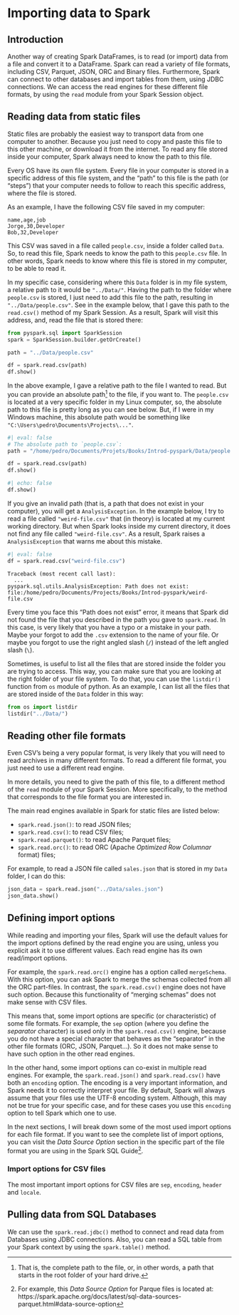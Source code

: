 
# Importing data to Spark {#sec-import-export}


## Introduction

Another way of creating Spark DataFrames, is to read (or import) data from a file and convert it to a DataFrame. Spark can read a variety of file formats, including CSV, Parquet, JSON, ORC and Binary files. Furthermore, Spark can connect to other databases and import tables from them, using JDBC connections. We can access the read engines for these different file formats, by using the `read` module from your Spark Session object. 

## Reading data from static files

Static files are probably the easiest way to transport data from one computer to another. Because you just need to copy and paste this file to this other machine, or download it from the internet. To read any file stored inside your computer, Spark always need to know the path to this file.

Every OS have its own file system. Every file in your computer is stored in a specific address of this file system, and the "path" to this file is the path (or "steps") that your computer needs to follow to reach this specific address, where the file is stored. 

As an example, I have the following CSV file saved in my computer:

```
name,age,job
Jorge,30,Developer
Bob,32,Developer
```

This CSV was saved in a file called `people.csv`, inside a folder called `Data`. So, to read this file, Spark needs to know the path to this `people.csv` file. In other words, Spark needs to know where this file is stored in my computer, to be able to read it.

<!-- There are two kinds of paths in a computer, a *relative path*, and, a *absolute path*. An absolute path, is a path that starts from the hard disk of your computer. It is "absolute" because it includes the complete address to your file, and, because of it, is a unique address in your machine. However, a relative path is an address based on some starting point, and, this starting point can be any point in your file system. -->

<!-- To some degree, every absolute path is a relative path, because it has a starting point (which is the hard disk of your computer), and, goes up to your file -->

In my specific case, considering where this `Data` folder is in my file system, a relative path to it would be `"../Data/"`. Having the path to the folder where `people.csv` is stored, I just need to add this file to the path, resulting in `"../Data/people.csv"`. See in the example below, that I gave this path to the `read.csv()` method of my Spark Session. As a result, Spark will visit this address, and, read the file that is stored there:

```python
from pyspark.sql import SparkSession
spark = SparkSession.builder.getOrCreate()

path = "../Data/people.csv"

df = spark.read.csv(path)
df.show()
```

In the above example, I gave a relative path to the file I wanted to read. But you can provide an absolute path^[That is, the complete path to the file, or, in other words, a path that starts in the root folder of your hard drive.] to the file, if you want to. The `people.csv` is located at a very specific folder in my Linux computer, so, the absolute path to this file is pretty long as you can see below. But, if I were in my Windows machine, this absolute path would be something like `"C:\Users\pedro\Documents\Projects\..."`.

```python
#| eval: false
# The absolute path to `people.csv`:
path = "/home/pedro/Documents/Projets/Books/Introd-pyspark/Data/people.csv"

df = spark.read.csv(path)
df.show()
```

```python
#| echo: false
df.show()
```

If you give an invalid path (that is, a path that does not exist in your computer), you will get a `AnalysisException`. In the example below, I try to read a file called `"weird-file.csv"` that (in theory) is located at my current working directory. But when Spark looks inside my current directory, it does not find any file called `"weird-file.csv"`. As a result, Spark raises a `AnalysisException` that warns me about this mistake.


```python
#| eval: false
df = spark.read.csv("weird-file.csv")
```

```
Traceback (most recent call last):
  ...
pyspark.sql.utils.AnalysisException: Path does not exist: file:/home/pedro/Documents/Projects/Books/Introd-pyspark/weird-file.csv
```

Every time you face this "Path does not exist" error, it means that Spark did not found the file that you described in the path you gave to `spark.read`. In this case, is very likely that you have a typo or a mistake in your path. Maybe your forgot to add the `.csv` extension to the name of your file. Or maybe you forgot to use the right angled slash (`/`) instead of the left angled slash (`\`).

Sometimes, is useful to list all the files that are stored inside the folder you are trying to access. This way, you can make sure that you are looking at the right folder of your file system. To do that, you can use the `listdir()` function from `os` module of python. As an example, I can list all the files that are stored inside of the `Data` folder in this way:

```python
from os import listdir
listdir("../Data/")
```

## Reading other file formats

Even CSV's being a very popular format, is very likely that you will need to read archives in many different formats. To read a different file format, you just need to use a different read engine.

In more details, you need to give the path of this file, to a different method of the `read` module of your Spark Session. More specifically, to the method that corresponds to the file format you are interested in.

The main read engines available in Spark for static files are listed below:

- `spark.read.json()`: to read JSON files;
- `spark.read.csv()`: to read CSV files;
- `spark.read.parquet()`: to read Apache Parquet files;
- `spark.read.orc()`: to read ORC (Apache *Optimized Row Columnar* format) files;

For example, to read a JSON file called `sales.json` that is stored in my `Data` folder, I can do this:

```python
json_data = spark.read.json("../Data/sales.json")
json_data.show()
```


## Defining import options

While reading and importing your files, Spark will use the default values for the import options defined by the read engine you are using, unless you explicit ask it to use different values. Each read engine has its own read/import options.

For example, the `spark.read.orc()` engine has a option called `mergeSchema`. With this option, you can ask Spark to merge the schemas collected from all the ORC part-files. In contrast, the `spark.read.csv()` engine does not have such option. Because this functionality of "merging schemas" does not make sense with CSV files. 

This means that, some import options are specific (or characteristic) of some file formats. For example, the `sep` option (where you define the *separator* character) is used only in the `spark.read.csv()` engine, because you do not have a special character that behaves as the "separator" in the other file formats (ORC, JSON, Parquet...). So it does not make sense to have such option in the other read engines.

In the other hand, some import options can co-exist in multiple read engines. For example, the `spark.read.json()` and `spark.read.csv()` have both an `encoding` option. The encoding is a very important information, and Spark needs it to correctly interpret your file. By default, Spark will always assume that your files use the UTF-8 encoding system. Although, this may not be true for your specific case, and for these cases you use this `encoding` option to tell Spark which one to use.

In the next sections, I will break down some of the most used import options for each file format. If you want to see the complete list of import options, you can visit the *Data Source Option* section in the specific part of the file format you are using in the Spark SQL Guide^[For example, this *Data Source Option* for Parque files is located at: https://spark.apache.org/docs/latest/sql-data-sources-parquet.html#data-source-option].

### Import options for CSV files

<!-- pt-BR -->

The most important import options for CSV files are `sep`, `encoding`, `header` and `locale`.





## Pulling data from SQL Databases

We can use the `spark.read.jdbc()` method to connect and read data from Databases using JDBC connections. Also, you can read a SQL table from your Spark context by using the `spark.table()` method.
